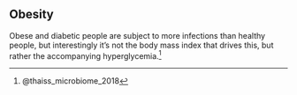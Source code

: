 ## Obesity {#sec-obesity}

Obese and diabetic people are subject to more infections than healthy people, but interestingly it's not the body mass index that drives this, but rather the accompanying hyperglycemia.[^microbes-and-health-17]

[^microbes-and-health-17]:  @thaiss_microbiome_2018
